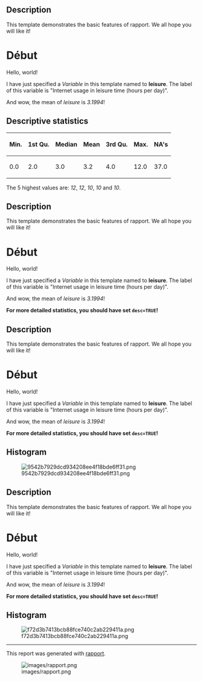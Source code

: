 == Description ==

This template demonstrates the basic features of rapport. We all hope you will like it!

= Début =

Hello, world!

I have just specified a ''Variable'' in this template named to '''leisure'''. The label of this variable is &quot;Internet usage in leisure time (hours per day)&quot;.

And wow, the mean of ''leisure'' is ''3.1994''!

== Descriptive statistics ==

<table>
<thead>
<tr class="header">
<th align="left">'''Min.'''</th>
<th align="left">'''1st Qu.'''</th>
<th align="left">'''Median'''</th>
<th align="left">'''Mean'''</th>
<th align="left">'''3rd Qu.'''</th>
<th align="left">'''Max.'''</th>
<th align="left">'''NA's'''</th>
</tr>
</thead>
<tbody>
<tr class="odd">
<td align="left">0.0</td>
<td align="left">2.0</td>
<td align="left">3.0</td>
<td align="left">3.2</td>
<td align="left">4.0</td>
<td align="left">12.0</td>
<td align="left">37.0</td>
</tr>
</tbody>
</table>

The 5 highest values are: ''12'', ''12'', ''10'', ''10'' and ''10''.

== Description ==

This template demonstrates the basic features of rapport. We all hope you will like it!

= Début =

Hello, world!

I have just specified a ''Variable'' in this template named to '''leisure'''. The label of this variable is &quot;Internet usage in leisure time (hours per day)&quot;.

And wow, the mean of ''leisure'' is ''3.1994''!

'''For more detailed statistics, you should have set <tt>desc=TRUE</tt>!'''

== Description ==

This template demonstrates the basic features of rapport. We all hope you will like it!

= Début =

Hello, world!

I have just specified a ''Variable'' in this template named to '''leisure'''. The label of this variable is &quot;Internet usage in leisure time (hours per day)&quot;.

And wow, the mean of ''leisure'' is ''3.1994''!

'''For more detailed statistics, you should have set <tt>desc=TRUE</tt>!'''

== Histogram ==

[[Image:9542b7929dcd934208ee4f18bde6ff31.png|frame|none]]

== Description ==

This template demonstrates the basic features of rapport. We all hope you will like it!

= Début =

Hello, world!

I have just specified a ''Variable'' in this template named to '''leisure'''. The label of this variable is &quot;Internet usage in leisure time (hours per day)&quot;.

And wow, the mean of ''leisure'' is ''3.1994''!

'''For more detailed statistics, you should have set <tt>desc=TRUE</tt>!'''

== Histogram ==

[[Image:f72d3b7413bcb88fce740c2ab229411a.png|frame|none]]


-----

This report was generated with [http://rapport-package.info/ rapport].

[[Image:images/rapport.png|frame|none]]
